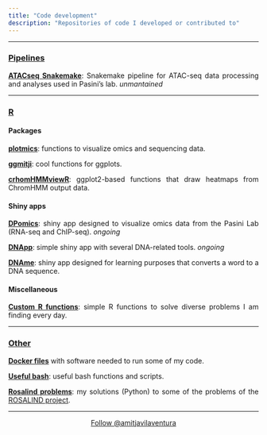 ```yaml
---
title: "Code development"
description: "Repositories of code I developed or contributed to"
---
```


<style>
    p {text-align: justify;}
</style>

<head>
  <!-- Place this tag in your head or just before your close body tag. -->
  <script async defer src="https://buttons.github.io/buttons.js"></script>
</head>

---

### <ins>**Pipelines**</ins>

<!-- piCapp -->
<!--<a target="_blank" href="https://github.com/amitjavilaventura/piCapp/">**piCapp**</a>: Bash-based pipeline to pre-process small RNA-seq data focusing on the study of piRNAs. <!--It is meant to run in a SLURM-based cluster and can be executed in parallel or linear. *private* -->

<!-- Atac-seq snakemake -->
<a target="_blank" href="https://github.com/amitjavilaventura/atacseq-snakemake/">**ATACseq Snakemake**</a>: Snakemake pipeline for ATAC-seq data processing and analyses used in Pasini’s lab. *unmantained*  

---

### <ins>**R**</ins>

#### **Packages**

<!-- plotmics -->
<a target="_blank" href="https://amitjavilaventura.github.io/plotmics/">**plotmics**</a>: functions to visualize omics and sequencing data. 

<!-- ggmitji -->
<a target="_blank" href="https://amitjavilaventura.github.io/ggmitji/">**ggmitji**</a>: cool functions for ggplots. 

<!-- chromHMMviewR -->
<a target="_blank" href="https://amitjavilaventura.github.io/chromHMMviewR/">**crhomHMMviewR**</a>: ggplot2-based functions that draw heatmaps from ChromHMM output data.

#### **Shiny apps**

<!-- DPomics/MYomics -->
<a target="_blank" href="https://github.com/amitjavilaventura/DPomics">**DPomics**</a>: shiny app designed to visualize omics data from the Pasini Lab (RNA-seq and ChIP-seq). *ongoing*

<!-- DNApp -->
<a target="_blank" href="https://github.com/amitjavilaventura/DNApp">**DNApp**</a>: simple shiny app with several DNA-related tools. *ongoing*

<!-- DNAme -->
<a target="_blank" href="https://github.com/amitjavilaventura/DNAme">**DNAme**</a>: shiny app designed for learning purposes that converts a word to a DNA sequence.

#### **Miscellaneous**

<!-- Custom R functions -->
<a target="_blank" href="https://github.com/amitjavilaventura/custom-R-functions">**Custom R functions**</a>: simple R functions to solve diverse problems I am finding every day.

---

### <ins>**Other**</ins>

<a target="_blank" href="https://github.com/amitjavilaventura/Dockerfiles">**Docker files**</a> with software needed to run some of my code.

<a target="_blank" href="https://github.com/amitjavilaventura/useful_bash">**Useful bash**</a>: useful bash functions and scripts.

<a target="_blank" href="https://github.com/amitjavilaventura/rosalind-problems">**Rosalind problems**</a>: my solutions (Python) to some of the problems of the [ROSALIND project](https://rosalind.info/about/).

---

<center>
<!-- Follow me button -->
<a class="github-button" href="https://github.com/amitjavilaventura" data-size="large" data-show-count="true" aria-label="Follow @amitjavilaventura on GitHub">Follow @amitjavilaventura</a>
</center>
